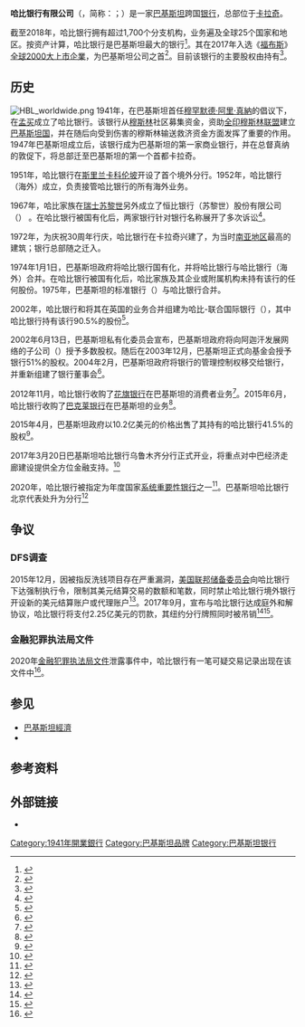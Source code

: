 {{NoteTA
|1 = zh-cn:福布斯; zh-sg:资本家杂志; zh-hk:福布斯; zh-tw:富比士;
}}
{{Infobox company
| company_name = 哈比银行有限公司
| company_name_en = Habib Bank Limited
| logo = HBL logo.png
| image = Habib Bank Limited IMG 1336.jpg
| image_size = 220px
| image_caption = 哈比银行在[[卡拉奇|卡拉奇]]的总部大楼
| type = [[公眾有限公司|公眾有限公司]]
| traded_as = [[巴基斯坦證券交易所|PSX]]: [https://dps.psx.com.pk/company/HBL HBL]
| parent = {{tsl|en|Aga Khan Fund for Economic Development|阿迦汗经济发展基金会}}
| subsid = 
| founder = Mohammed Ali Habib
| num_locations = 1700
| key_people = 
* {{tsl|en|Sultan Ali Allana}}（董事长）
* {{lang|en|Muhammad Aurangzeb}}（总经理、CEO）
* {{lang|en|Sagheer Mufti}}（COO）
* {{lang|en|Neelofar Hameed}}（公司秘书）
| industry = [[金融服務|金融服务]]、[[銀行|银行]]
| products = [[零售银行|零售银行]]、[[批发银行|公司银行]]、[[抵押贷款|抵押贷款]]、[[信用卡|信用卡]]、[[金融服務|金融和保险]]等<!--
| revenue = {{increase}}{{PKRConvert|115.96|b}} – 2017
| net_income = {{decrease}}{{PKRConvert|8.18|b}} – 2017
| assets = USD 21 billion (2019)
| equity = {{decrease}}{{PKRConvert|188.82|b}} – 2017-->
| num_employees = 15,000+
| homepage = {{url|http://www.hbl.com/}}
| founded = {{start date and age|1941|08|25}}
| location = {{PAK}}[[卡拉奇|卡拉奇]]{{tsl|en|Habib Bank Plaza|哈比银行大厦}}
}}

'''哈比银行有限公司'''（{{lang-en|Habib Bank Limited}}，简称：{{lang|en|HBL}}；{{lang-ur|{{Nastaliq|حبیب بینک}}}}）是一家[[巴基斯坦|巴基斯坦]]跨国[[銀行|银行]]，总部位于[[卡拉奇|卡拉奇]]{{tsl|en|Habib Bank Plaza|哈比银行大厦}}。

截至2018年，哈比银行拥有超过1,700个分支机构，业务遍及全球25个国家和地区。按资产计算，哈比银行是巴基斯坦最大的银行<ref>{{Cite news |url=http://cn.dailypakistan.com.pk/story/pakistan/6372/ |title=巴基斯坦最大的银行哈比银行退出阿富汗 |date=2019-04-02 |work=巴基斯坦日报 |accessdate=2020-11-26 |archive-date=2019-04-06 |archive-url=https://web.archive.org/web/20190406111554/http://cn.dailypakistan.com.pk/story/pakistan/6372/ |dead-url=no }}</ref>。其在2017年入选《[[福布斯|福布斯]]》[[全球2000大上市企業|全球2000大上市企業]]，为巴基斯坦公司之首<ref>{{Cite news |url=https://www.forbes.com/companies/habib-bank/ |title=Habib Bank |date=2017-05-24 |work=Forbes |accessdate=2020-11-26 |language=en |archive-date=2019-04-10 |archive-url=https://web.archive.org/web/20190410165507/https://www.forbes.com/companies/habib-bank/ |dead-url=no }}</ref>。目前该银行的主要股权由{{tsl|en|Aga Khan Fund for Economic Development|阿迦汗经济发展基金会}}持有<ref>{{Cite news |url=http://beta.dawn.com/news/352230/pc-hands-over-habib-bank-to-aga-khan-fund |title=PC hands over Habib Bank to Aga Khan Fund |date=2004-02-27 |work=DAWN |accessdate=2020-11-26 |language=en}}</ref>。

== 历史 ==
[[File:HBL_worldwide.png|thumb]]
1941年，在巴基斯坦首任{{tsl|en|Governor-General of Pakistan|巴基斯坦总督|总督}}[[穆罕默德·阿里·真納|穆罕默德·阿里·真納]]的倡议下，{{tsl|en|House of Habib|哈比家族}}在[[孟买|孟买]]成立了哈比银行。该银行从[[印度伊斯蘭教|穆斯林]]社区募集资金，资助[[全印穆斯林联盟|全印穆斯林联盟]]建立[[印巴分治|巴基斯坦国]]，并在随后向受到伤害的穆斯林输送救济资金方面发挥了重要的作用。1947年巴基斯坦成立后，该银行成为巴基斯坦的第一家商业银行，并在总督真纳的敦促下，将总部迁至巴基斯坦的第一个首都卡拉奇。

1951年，哈比银行在[[斯里蘭卡|斯里兰卡]][[可倫坡|科伦坡]]开设了首个境外分行。1952年，哈比银行（海外）成立，负责接管哈比银行的所有海外业务。

1967年，哈比家族在[[瑞士|瑞士]][[苏黎世|苏黎世]]另外成立了恒比银行（苏黎世）股份有限公司（{{lang-en|Habib Bank AG Zurich}}）<!--Habib Bank的中国大陆译名“哈比银行”，Habib Bank Zurich的香港译名“恒比银行”（https://vpr.hkma.gov.hk/chi/regulatory-resources/registers/register-of-ais-and-lros/info/200107）-->。在哈比银行被国有化后，两家银行针对银行名称展开了多次诉讼<ref>{{Cite web |title=Habib Bank Ltd. v. Habib Banbk A.G. Zurich |url=http://www.uniset.ca/other/cs3/19811WLR1265.html |accessdate=2020-11-26 |work=United Settlement |archive-date=2019-09-11 |archive-url=https://web.archive.org/web/20190911012512/http://www.uniset.ca/other/cs3/19811WLR1265.html |dead-url=no }}</ref>。

1972年，为庆祝30周年行庆，哈比银行在卡拉奇兴建了{{tsl|en|Habib Bank Plaza|哈比银行大厦}}，为当时[[南亚|南亚地区]]最高的建筑；银行总部随之迁入。

1974年1月1日，巴基斯坦政府将哈比银行国有化，并将哈比银行与哈比银行（海外）合并。在哈比银行被国有化后，哈比家族及其企业或附属机构未持有该行的任何股份。1975年，巴基斯坦的标准银行（{{lang-en|Standard Bank}}）与哈比银行合并。

2002年，哈比银行和{{tsl|en|Allied Bank Limited|巴基斯坦联合银行|联合银行}}将其在英国的业务合并组建为哈比-联合国际银行（{{lang-en|Habib-Allied International Bank}}），其中哈比银行持有该行90.5%的股份<ref>{{Cite news |url=http://beta.dawn.com/news/12131/habib-allied-international-bank-set-up-in-uk |title=Habib Allied International Bank set up in UK |date=2001-12-27 |work=DAWN |accessdate=2020-11-26 |language=en}}</ref>。

2002年6月13日，巴基斯坦私有化委员会宣布，巴基斯坦政府将向阿迦汗发展网络的子公司{{tsl|en|Aga Khan Fund for Economic Development|阿迦汗经济发展基金会}}（{{lang-en|Aga Khan Fund for Economic Development}}）授予多数股权。随后在2003年12月，巴基斯坦正式向基金会授予银行51%的股权。2004年2月，巴基斯坦政府将银行的管理控制权移交给银行，并重新组建了银行董事会<ref>{{Cite journal |title=Privatization of Habib Bank: Corporate Governance Compliance |author=Syed Muhammad Fahim |url=https://www.researchgate.net/publication/316240517_Privatization_of_Habib_Bank_Corporate_Governance_Compliance |journal=The IUP Journal of Corporate Governance |issue=4 |year=2013 |volume=XII |author2=Kamran Siddiqui}}</ref>。

2012年11月，哈比银行收购了[[花旗银行|花旗银行]]在巴基斯坦的消费者业务<ref>{{Cite news |url=https://www.dawn.com/2012/11/13/hbl-signs-deal-with-citibank/ |title=HBL signs deal with Citibank |last=Reporter |first=The Newspaper's Staff |date=2012-11-13 |work=DAWN |accessdate=2020-11-26 |language=en |archive-date=2012-12-06 |archive-url=https://web.archive.org/web/20121206115658/http://dawn.com/2012/11/13/hbl-signs-deal-with-citibank/ |dead-url=no }}</ref>。2015年6月，哈比银行收购了[[巴克莱银行|巴克莱银行]]在巴基斯坦的业务<ref>{{Cite news |url=https://fp.brecorder.com/2015/06/201506161197095/ |title=Banking license of Barclays cancelled |date=2015-06-16 |work=Business Recorder |accessdate=2020-11-26 |language=en |archive-date=2020-06-16 |archive-url=https://web.archive.org/web/20200616202155/https://fp.brecorder.com/2015/06/201506161197095/ |dead-url=no }}</ref>。

2015年4月，巴基斯坦政府以10.2亿美元的价格出售了其持有的哈比银行41.5%的股权<ref>{{Cite news |url=https://www.wsj.com/articles/pakistan-gets-1-02-billion-for-habib-bank-stake-1428763658 |title=Pakistan Gets $1.02 Billion for Habib Bank Stake |last=Nauman |first=Qasim |date=2015-04-12 |work=Wall Street Journal |accessdate=2020-11-26 |language=en |issn=0099-9660 |archive-date=2018-01-25 |archive-url=https://web.archive.org/web/20180125162715/https://www.wsj.com/articles/pakistan-gets-1-02-billion-for-habib-bank-stake-1428763658 |dead-url=no }}</ref>。

2017年3月20日巴基斯坦哈比银行乌鲁木齐分行正式开业，将重点对中巴经济走廊建设提供全方位金融支持。<ref>{{Cite web |url=http://www.xinhuanet.com//2017-03/20/c_1120662057.htm |title=巴基斯坦哈比银行乌鲁木齐分行正式开业 |access-date=2022-01-27 |archive-date=2022-01-27 |archive-url=https://web.archive.org/web/20220127195444/http://www.xinhuanet.com//2017-03/20/c_1120662057.htm |dead-url=no }}</ref>

2020年，哈比银行被{{tsl|en|State Bank of Pakistan|巴基斯坦国家银行}}指定为年度国家[[系统重要性金融机构|系统重要性银行]]之一<ref>{{Cite news |url=https://www.dawn.com/news/1577835 |title=HBL, NBP, UBL declared important banks |date=2020-09-04 |work=DAWN |language=en |access-date=2020-09-07 |archive-date=2020-09-06 |archive-url=https://web.archive.org/web/20200906144522/https://www.dawn.com/news/1577835 |dead-url=no }}</ref>。巴基斯坦哈比银行北京代表处升为分行<ref>{{Cite web |url=https://www.imsilkroad.com/news/p/415684.html |title=巴基斯坦哈比银行北京代表将升为分行　夯实“一带一路”合作 |access-date=2022-01-27 |archive-date=2022-01-27 |archive-url=https://web.archive.org/web/20220127184158/https://www.imsilkroad.com/news/p/415684.html |dead-url=no }}</ref>

== 争议 ==
=== DFS调查 ===
2015年12月，因被指反洗钱项目存在严重漏洞，[[联邦储备委员会|美国联邦储备委员会]]向哈比银行下达强制执行令，限制其美元结算交易的数额和笔数，同时禁止哈比银行境外银行开设新的美元结算账户或代理账户<ref>{{Cite news |url=https://cn.wsj.com/gb/20151221/fin160904.asp |title=反洗钱漏洞严重：巴基斯坦哈比银行在美遭强制执行令 |last=Tracy |first=Ryan |date=2015-12-21 |work=华尔街日报 |accessdate=2020-11-26 }}{{Dead link}}</ref>。2017年9月，{{tsl|en|New York State Department of Financial Services|纽约州金融服务管理局}}宣布与哈比银行达成庭外和解协议，哈比银行将支付2.25亿美元的罚款，其纽约分行牌照同时被吊销<ref>{{Cite news |url=http://finance.sina.com.cn/stock/usstock/c/2017-09-08/doc-ifykuffc4396882.shtml |title=巴基斯坦最大银行涉洗钱被罚2.25亿美元 退出美国 |date=2017-09-08 |work=新浪财经 |accessdate=2020-11-26}}</ref><ref>{{Cite news|title=Pakistan's Habib Bank to pay $225 million New York fine for compliance failures|url=https://www.reuters.com/article/us-pakistan-bank-new-york-idUSKCN1BI291|newspaper=Reuters|date=2017-09-08|accessdate=2020-11-26|language=en|first=Michelle|last=Price|editor1=Dan Grebler|editor2=Clarence Fernandez|archive-date=2020-12-02|archive-url=https://web.archive.org/web/20201202233454/https://www.reuters.com/article/us-pakistan-bank-new-york-idUSKCN1BI291|dead-url=no}}</ref>。

=== 金融犯罪执法局文件 ===
2020年[[金融犯罪执法局文件|金融犯罪执法局文件]]泄露事件中，哈比银行有一笔可疑交易记录出现在该文件中<ref>{{Cite news |url=https://profit.pakistantoday.com.pk/2020/09/21/six-pakistani-banks-named-in-fincen-leak/ |title=Six Pakistani banks named in FinCEN leak |date=2020-09-21 |work=Pakistan Today |language=en |access-date=2020-09-23 |archive-date=2020-11-15 |archive-url=https://web.archive.org/web/20201115165329/https://profit.pakistantoday.com.pk/2020/09/21/six-pakistani-banks-named-in-fincen-leak/ |dead-url=no }}</ref>。

== 参见 ==
* [[巴基斯坦經濟|巴基斯坦經濟]]
* {{tsl|en|List of Banks in Pakistan|巴基斯坦银行列表}}

== 参考资料 ==
{{reflist|25em}}

== 外部链接 ==
* {{official website|http://www.hbl.com/}}

[[Category:1941年開業銀行|Category:1941年開業銀行]]
[[Category:巴基斯坦品牌|Category:巴基斯坦品牌]]
[[Category:巴基斯坦银行|Category:巴基斯坦银行]]